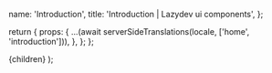 


  name: 'Introduction',
  title: 'Introduction | Lazydev ui components',
};

  return {
    props: {
      ...(await serverSideTranslations(locale, ['home', 'introduction'])),
    },
  };
};

<PrevAndNext leftPath="#!" rightPath="/docs/theme" />

<Introduction />

  <NestedLayout name={meta.name} title={meta.title}>
    {children}
  </NestedLayout>
);
